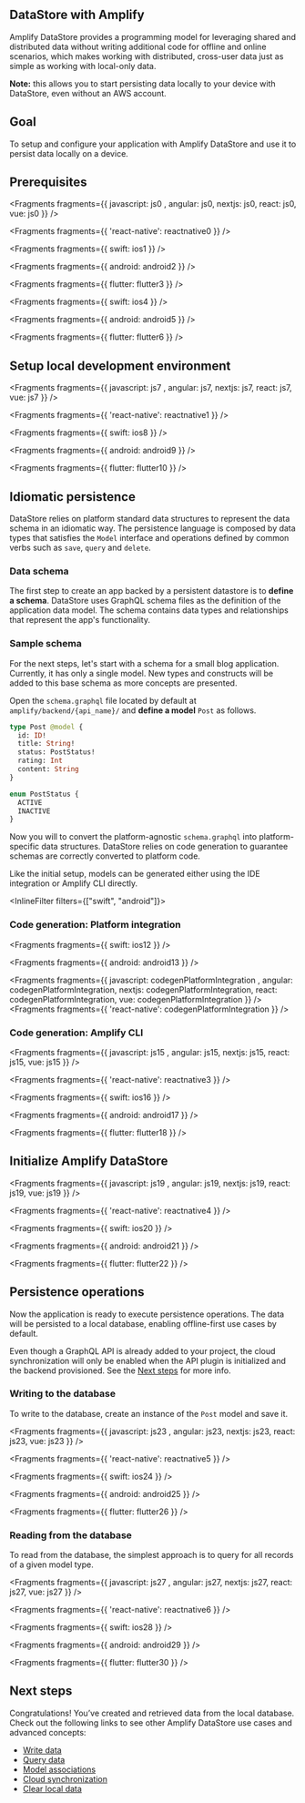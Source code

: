 ## DataStore with Amplify

Amplify DataStore provides a programming model for leveraging shared and distributed data without writing additional code for offline and online scenarios, which makes working with distributed, cross-user data just as simple as working with local-only data.

<Callout>

**Note:** this allows you to start persisting data locally to your device with DataStore, even without an AWS account.

</Callout>

## Goal

To setup and configure your application with Amplify DataStore and use it to persist data locally on a device.

## Prerequisites


<Fragments fragments={{  javascript: js0 , angular: js0, nextjs: js0, react: js0, vue: js0 }} />


<Fragments fragments={{ 'react-native': reactnative0 }} />


<Fragments fragments={{ swift: ios1 }} />


<Fragments fragments={{ android: android2 }} />


<Fragments fragments={{ flutter: flutter3 }} />


<Fragments fragments={{ swift: ios4 }} />


<Fragments fragments={{ android: android5 }} />


<Fragments fragments={{ flutter: flutter6 }} />

## Setup local development environment


<Fragments fragments={{  javascript: js7 , angular: js7, nextjs: js7, react: js7, vue: js7 }} />


<Fragments fragments={{ 'react-native': reactnative1 }} />


<Fragments fragments={{ swift: ios8 }} />


<Fragments fragments={{ android: android9 }} />


<Fragments fragments={{ flutter: flutter10 }} />

## Idiomatic persistence

DataStore relies on platform standard data structures to represent the data schema in an idiomatic way. The persistence language is composed by data types that satisfies the `Model` interface and operations defined by common verbs such as `save`, `query` and `delete`.

### Data schema

The first step to create an app backed by a persistent datastore is to **define a schema**. DataStore uses GraphQL schema files as the definition of the application data model. The schema contains data types and relationships that represent the app's functionality.

### Sample schema

For the next steps, let's start with a schema for a small blog application. Currently, it has only a single model. New types and constructs will be added to this base schema as more concepts are presented.

Open the `schema.graphql` file located by default at `amplify/backend/{api_name}/` and **define a model** `Post` as follows.

```graphql
type Post @model {
  id: ID!
  title: String!
  status: PostStatus!
  rating: Int
  content: String
}

enum PostStatus {
  ACTIVE
  INACTIVE
}
```

Now you will to convert the platform-agnostic `schema.graphql` into platform-specific data structures. DataStore relies on code generation to guarantee schemas are correctly converted to platform code.

Like the initial setup, models can be generated either using the IDE integration or Amplify CLI directly.

<InlineFilter filters={["swift", "android"]}>

### Code generation: Platform integration


<Fragments fragments={{ swift: ios12 }} />


<Fragments fragments={{ android: android13 }} />

</InlineFilter>


<Fragments fragments={{  javascript: codegenPlatformIntegration , angular: codegenPlatformIntegration, nextjs: codegenPlatformIntegration, react: codegenPlatformIntegration, vue: codegenPlatformIntegration }} />
<Fragments fragments={{ 'react-native': codegenPlatformIntegration }} />

### Code generation: Amplify CLI


<Fragments fragments={{  javascript: js15 , angular: js15, nextjs: js15, react: js15, vue: js15 }} />


<Fragments fragments={{ 'react-native': reactnative3 }} />


<Fragments fragments={{ swift: ios16 }} />


<Fragments fragments={{ android: android17 }} />


<Fragments fragments={{ flutter: flutter18 }} />

## Initialize Amplify DataStore


<Fragments fragments={{  javascript: js19 , angular: js19, nextjs: js19, react: js19, vue: js19 }} />


<Fragments fragments={{ 'react-native': reactnative4 }} />


<Fragments fragments={{ swift: ios20 }} />


<Fragments fragments={{ android: android21 }} />


<Fragments fragments={{ flutter: flutter22 }} />

## Persistence operations

Now the application is ready to execute persistence operations. The data will be persisted to a local database, enabling offline-first use cases by default.

Even though a GraphQL API is already added to your project, the cloud synchronization will only be enabled when the API plugin is initialized and the backend provisioned. See the [Next steps](#next-steps) for more info.

### Writing to the database

To write to the database, create an instance of the `Post` model and save it.


<Fragments fragments={{  javascript: js23 , angular: js23, nextjs: js23, react: js23, vue: js23 }} />


<Fragments fragments={{ 'react-native': reactnative5 }} />


<Fragments fragments={{ swift: ios24 }} />


<Fragments fragments={{ android: android25 }} />


<Fragments fragments={{ flutter: flutter26 }} />

### Reading from the database

To read from the database, the simplest approach is to query for all records of a given model type.


<Fragments fragments={{  javascript: js27 , angular: js27, nextjs: js27, react: js27, vue: js27 }} />


<Fragments fragments={{ 'react-native': reactnative6 }} />


<Fragments fragments={{ swift: ios28 }} />


<Fragments fragments={{ android: android29 }} />


<Fragments fragments={{ flutter: flutter30 }} />

## Next steps

Congratulations! You’ve created and retrieved data from the local database. Check out the following links to see other Amplify DataStore use cases and advanced concepts:

- [Write data](/gen1/[platform]/prev/build-a-backend/more-features/datastore/manipulate-data/#create-and-update)
- [Query data](/gen1/[platform]/prev/build-a-backend/more-features/datastore/manipulate-data/#query-data)
- [Model associations](/gen1/[platform]/prev/build-a-backend/more-features/datastore/relational-models/)
- [Cloud synchronization](/gen1/[platform]/prev/build-a-backend/more-features/datastore/sync-to-cloud/)
- [Clear local data](/gen1/[platform]/prev/build-a-backend/more-features/datastore/sync-to-cloud/#clear-local-data)
